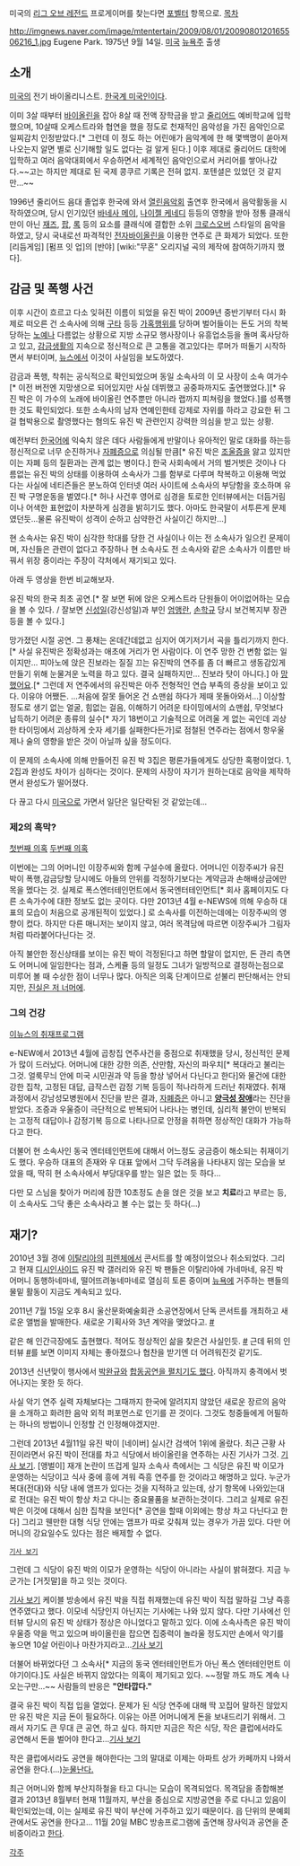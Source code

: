 미국의 [[리그 오브 레전드]] 프로게이머를 찾는다면 [[포벨터]] 항목으로.
[[목차]]

http://imgnews.naver.com/image/mtentertain/2009/08/01/2009080120165506216_1.jpg
Eugene Park. 1975년 9월 14일. [[미국]] [[뉴욕]]주 출생
== 소개 ==
[[미국]]의 전기 바이올리니스트. [[한국계 미국인]]이다.

이미 3살 때부터 [[바이올린]]을 잡아 8살 때 전액 장학금을 받고 [[줄리어드]] 예비학교에 입학했으며, 10살때 오케스트라와 협연을 했을 정도로 천재적인 음악성을 가진 음악인으로 일찌감치 인정받았다.[* 그런데 이 정도 하는 어린애가 음악계에 한 해 몇백명이 쏟아져 나오는지 알면 별로 신기해할 일도 없다는 걸 알게 된다.] 이후 제대로 줄리어드 대학에 입학하고 여러 음악대회에서 우승하면서 세계적인 음악인으로서 커리어를 쌓아나갔다.~~고는 하지만 제대로 된 국제 콩쿠르 기록은 전혀 없지. 포텐셜은 있었던 것 같지만...~~

1996년 줄리어드 음대 졸업후 한국에 와서 [[열린음악회]] 출연후 한국에서 음악활동을 시작하였으며, 당시 인기있던 [[바네사 메이]], [[나이젤 케네디]] 등등의 영향을 받아 정통 클래식만이 아닌 [[재즈]], [[팝]], [[록]] 등의 요소를 클래식에 결합한 소위 [[크로스오버]] 스타일의 음악을 하였고, 당시 국내로선 파격적인 [[전자바이올린]]을 이용한 연주로 큰 화제가 되었다. 또한 [리듬게임] [펌프 잇 업]의 [반야] [wiki:"무혼" 오리지널 곡의 제작에 참여하기까지 했다].

== 감금 및 폭행 사건 ==
이후 시간이 흐르고 다소 잊혀진 이름이 되었을 유진 박이 2009년 중반기부터 다시 화제로 떠오른 건 소속사에 의해 [[구타]] 등등 [[가혹행위]]를 당하며 벌어들이는 돈도 거의 착복당하는 [[노예]]나 다름없는 상황으로 지방 소규모 행사장이나 유흥업소등을 돌며 혹사당하고 있고, [[감금]]생활의 지속으로 정신적으로 큰 고통을 겪고있다는 루머가 떠돌기 시작하면서 부터이며, [[뉴스]]에서 이것이 사실임을 보도하였다.

감금과 폭행, 착취는 공식적으로 확인되었으며 동일 소속사의 이 모 사장이 소속 여가수[* 이전 버전엔 지망생으로 되어있지만 사실 데뷔했고 공중파까지도 출연했었다.][* 유진 박은 이 가수의 노래에 바이올린 연주뿐만 아니라 랩까지 피쳐링을 했었다.]를 성폭행한 것도 확인되었다. 또한 소속사의 남자 연예인한테 강제로 자위를 하라고 강요한 뒤 그걸 협박용으로 촬영했다는 혐의도 유진 박 관련인지 강력한 의심을 받고 있는 상황. 

예전부터 [[한국어]]에 익숙치 않은 데다 사람들에게 반말이나 유아적인 말로 대화를 하는등 정신적으로 너무 순진하거나 [[자폐증]]으로 의심될 만큼[* 유진 박은 [[조울증]]을 앓고 있지만 이는 자폐 등의 질환과는 관계 없는 병이다.] 한국 사회속에서 거의 벌거벗은 것이나 다름없는 유진 박의 상태를 이용하여 소속사가 그를 함부로 다루며 착복하고 이용해 먹었다는 사실에 네티즌들은 분노하여 인터넷 여러 사이트에 소속사의 부당함을 호소하며 유진 박 구명운동을 벌였다.[* 허나 사건후 영어로 심경을 토로한 인터뷰에서는 더듬거림이나 어색한 표현없이 차분하게 심경을 밝히기도 했다. 아마도 한국말이 서투른게 문제였던듯...물론 유진박이 성격이 순하고 심약한건 사실이긴 하지만...]

현 소속사는 유진 박이 심각한 학대를 당한 건 사실이나 이는 전 소속사가 일으킨 문제이며, 자신들은 관련이 없다고 주장하나 현 소속사도 전 소속사와 같은 소속사가 이름만 바꿔서 위장 중이라는 주장이 각처에서 재기되고 있다.

아래 두 영상을 한번 비교해보자.

{{{#!HTML
<object width="425" height="344"><param name="movie" value="http://www.youtube.com/v/MyALV4N-Oho&hl=ko&fs=1&"></param><param name="allowFullScreen" value="true"></param><param name="allowscriptaccess" value="always"></param><embed src="http://www.youtube.com/v/MyALV4N-Oho&hl=ko&fs=1&" type="application/x-shockwave-flash" allowscriptaccess="always" allowfullscreen="true" width="425" height="344"></embed></object>}}}

유진 박의 한국 최초 공연.[* 잘 보면 뒤에 앉은 오케스트라 단원들이 어이없어하는 모습을 볼 수 있다. / 잘보면 [[신성일]](강신성일)과 부인 [[엄앵란]], [[손학규]] 당시 보건복지부 장관 등을 볼 수 있다.]

{{{#!HTML
<object width="425" height="344"><param name="movie" value="http://www.youtube.com/v/WvOM5jXCYks&hl=ko&fs=1&"></param><param name="allowFullScreen" value="true"></param><param name="allowscriptaccess" value="always"></param><embed src="http://www.youtube.com/v/WvOM5jXCYks&hl=ko&fs=1&" type="application/x-shockwave-flash" allowscriptaccess="always" allowfullscreen="true" width="425" height="344"></embed></object>}}}

망가졌던 시절 공연. 그 풍채는 온데간데없고 심지어 여기저기서 곡을 틀리기까지 한다.[* 사실 유진박은 정확성과는 애초에 거리가 먼 사람이다. 이 연주 망한 건 변함 없는 일이지만... 피아노에 앉은 진보라는 질질 끄는 유진박의 연주를 좀 더 빠르고 생동감있게 만들기 위해 눈물겨운 노력을 하고 있다. 결국 실패하지만... 진보라 탓이 아니다.] 아 [[망했어요]].[* 그런데 저 연주에서의 유진박은 아주 전형적인 연습 부족의 증상을 보이고 있다. 이유야 어쨌든. ...처음에 잘못 들어온 건 쇼맨쉽 하다가 제때 못돌아와서...] 이상할 정도로 생기 없는 얼굴, 힘없는 걸음, 이해하기 어려운 타이밍에서의 쇼맨쉽, 무엇보다 납득하기 어려운 종류의 실수[* 자기 18번이고 기술적으로 어려울 게 없는 곡인데 괴상한 타이밍에서 괴상하게 숫자 세기를 실패한다든가]로 점철된 연주라는 점에서 항우울제나 술의 영향을 받은 것이 아닐까 싶을 정도이다.

이 문제의 소속사에 의해 만들어진 유진 박 3집은 평론가들에게도 상당한 혹평이었다. 1, 2집과 완성도 차이가 심하다는 것이다. 문제의 사장이 자기가 원하는대로 음악을 제작하면서 완성도가 떨어졌다.

다 끊고 다시 [[미국]]으로 가면서 일단은 일단락된 것 같았는데...

=== 제2의 흑막? ===

[http://www.ilbe.com/index.php?_filter=search&mid=ilbe&search_target=title&search_keyword=%EC%9C%A0%EC%A7%84%EB%B0%95&page=1&document_srl=2055346525 첫번째 의혹]
[http://www.ilbe.com/index.php?_filter=search&mid=ilbe&search_target=title&search_keyword=%EC%9C%A0%EC%A7%84%EB%B0%95&page=1&document_srl=2055551959 두번째 의혹]

이번에는 그의 어머니인 이장주씨와 함께 구설수에 올랐다. 어머니인 이장주씨가 유진 박이 폭행,감금당할 당시에도 아들의 안위를 걱정하기보다는 계약금과 손해배상금에만 목을 멨다는 것. 실제로 폭스엔터테인먼트에서 동국엔터테인먼트[* 회사 홈페이지도 다른 소속가수에 대한 정보도 없는 곳이다. 다만 2013년 4월 e-NEWS에 의해 우승하 대표의 모습이 처음으로 공개된적이 있었다.] 로 소속사를 이전하는데에는 이장주씨의 영향이 컸다. 하지만 다른 매니저는 보이지 않고, 여러 목격담에 따르면 이장주씨가 그림자처럼 따라붙어다닌다는 것.

아직 불안한 정신상태를 보이는 유진 박이 걱정된다고 하면 할말이 없지만, 돈 관리 측면도 어머니에 일임한다는 점과, 스케쥴 등의 일정도 그녀가 일방적으로 결정하는점으로 미루어 볼 때 수상한 점이 너무나 많다. 아직은 의혹 단계이므로 섣불리 판단해서는 안되지만, [[진실은 저 너머에]].

=== 그의 건강 ===

[http://www.youtube.com/watch?v=vwZRnAanWs8 이뉴스의 취재프로그램]

e-NEW에서 2013년 4월에 곱창집 연주사건을 중점으로 취재했을 당시, 정신적인 문제가 많이 드러났다. 어머니에 대한 강한 의존, 산만함, 자신의 파우치[* 복대라고 불리는 그것. 얼룩무늬 안에 미국 시민권과 약 등을 항상 넣어서 다닌다고 한다]와 물건에 대한 강한 집착, 고정된 대답, 급작스런 감정 기복 등등이 적나라하게 드러난 취재였다. 취재 과정에서 강남성모병원에서 진단을 받은 결과, [[자폐증]]은 아니고 '''[[양극성 장애]]'''라는 진단을 받았다. 조증과 우울증이 극단적으로 반복되어 나타나는 병인데, 심리적 불안이 반복되는 고정적 대답이나 감정기복 등으로 나타나므로 안정을 취하면 정상적인 대화가 가능하다고 한다.

더불어 현 소속사인 동국 엔터테인먼트에 대해서 어느정도 궁금증이 해소되는 취재이기도 했다. 우승하 대표의 존재와 우 대표 앞에서 그닥 두려움을 나타내지 않는 모습을 보았을 때, 딱히 현 소속사에서 부당대우를 받는 일은 없는 듯 하다...

다만 모 스님을 찾아가 머리에 잠깐 10초정도 손을 얹은 것을 보고 '''치료'''라고 부르는 등, 이 소속사도 그닥 좋은 소속사라고 볼 수는 없는 듯 하다(...)
== 재기? ==
2010년 3월 경에 [[이탈리아]]의 [[피렌체]]에서 콘서트를 할 예정이었으나 취소되었다. 그리고 현재 [[디시인사이드]] 유진 박 갤러리와 유진 박 팬들은 이탈리아에 가네마네, 유진 박 어머니 동행하네마네, 떨어뜨려놓네마네로 열심히 토론 중이며 [[뉴욕]]에 거주하는 팬들의 물밑 활동이 지금도 계속되고 있다.

2011년 7월 15일 오후 8시 울산문화예술회관 소공연장에서 단독 콘서트를 개최하고 새로운 앨범을 발매한다. 새로운 기획사와 3년 계약을 맺었다고. [http://media.daum.net/entertain/photo/gallery/?keyword=%EC%9C%A0%EC%A7%84%EB%B0%95&t__nil_news=img&nil_id=8#20110704171722002 #]

같은 해 인간극장에도 출현했다. 적어도 정상적인 삶을 찾은건 사실인듯. [http://www.kbs.co.kr/1tv/sisa/human/vod/1700314_1278.html #] 근데 뒤의 인터뷰 [http://www.hankyung.com/news/app/newsview.php?aid=2011110361597 #]를 보면 이미지 자체는 좋아졌으나 협찬을 받기엔 더 어려워진것 같기도. 

2013년 신년맞이 행사에서 [[박완규]]와 [http://www.youtube.com/watch?v=UhT_Qy2Ga24 합동공연을 펼치기도 했다]. 아직까지 충격에서 벗어나지는 못한 듯 하다.

사실 악기 연주 실력 자체보다는 그때까지 한국에 알려지지 않았던 새로운 장르의 음악을 소개하고 화려한 음악 외적 퍼포먼스로 인기를 끈 것이다. 그것도 청중들에게 어필하는 하나의 방법이니 인정할 건 인정해야겠지만.

그런데 2013년 4월11일 유진 박이 [네이버] 실시간 검색어 1위에 올랐다. 최근 근황 사진이라면서 유진 박이 전대를 차고 식당에서 바이올린을 연주하는 사진 기사가 그것. [http://m.news.naver.com/read.nhn?mode=LSD&mid=sec&sid1=106&oid=092&aid=0002020841 기사 보기]. [앵벌이] 재개 논란이 뜨겁게 일자 소속사 측에서는 그 식당은 유진 박 이모가 운영하는 식당이고 식사 중에 흥에 겨워 즉흥 연주를 한 것이라고 해명하고 있다. 누군가 복대(전대)와 식당 내에 앰프가 있다는 것을 지적하고 있는데, 상기 항목에 나와있는대로 전대는 유진 박이 항상 차고 다니는 중요물품을 보관하는것이다. 그리고 실제로 유진 박은 이것에 대해서 심한 집착을 보인다[* 공연을 할때 이외에는 항상 차고 다닌다고 한다] 그리고 웬만한 대형 식당 안에는 앰프가 따로 갖춰져 있는 경우가 가끔 있다. 다만 어머니의 강요일수도 있다는 점은 배제할 수 없다.

 [http://media.daum.net/entertain/enews/view?newsid=20130411121308019 기사 보기]
그런데 그 식당이 유진 박의 이모가 운영하는 식당이 아니라는 사실이 밝혀졌다. 지금 누군가는 [거짓말]을 하고 잇는 것이다.

[http://www.etoday.co.kr/news/section/newsview.php?idxno=719757 기사 보기]
케이블 방송에서 유진 박을 직접 취재했는데 유진 박이 직접 말하길 그냥 즉흥 연주였다고 했다. 이모네 식당인지 아닌지는 기사에는 나와 있지 않다. 다만 기사에선 인터뷰 당시의 유진 박 상태가 정상은 아니었다고 말하고 있다. 이에 소속사측은 유진 박이 우울증 약을 먹고 있으며 바이올린을 잡으면 집중력이 놀라울 정도지만 손에서 악기를 놓으면 10살 어린이나 마찬가지라고...[http://m.news.naver.com/read.nhn?mode=LSD&mid=sec&sid1=106&oid=108&aid=0002214022 기사 보기]

더불어 바뀌었다던 그 소속사[* 지금의 동국 엔터테인먼트가 아닌 폭스 엔터테인먼트 이야기이다.]도 사실은 바뀌지 않았다는 의혹이 제기되고 있다. ~~정말 까도 까도 계속 나오는구만...~~ 사람들의 반응은 '''"안타깝다."'''

결국 유진 박이 직접 입을 열었다. 문제가 된 식당 연주에 대해 딱 꼬집어 말하진 않았지만 유진 박은 지금 돈이 필요하다. 이유는 아픈 어머니에게 돈을 보내드리기 위해서. 그래서 자기도 큰 무대 큰 공연, 하고 싶다. 하지만 지금은 작은 식당, 작은 클럽에서라도 공연해서 돈을 벌어야 한다고...[http://news.nate.com/view/20130511n03794 기사 보기]

작은 클럽에서라도 공연을 해야한다는 그의 말대로 이제는 아파트 상가 카페까지 나와서 공연을 한다.(...)[http://bbs2.ruliweb.daum.net/gaia/do/ruliweb/default/hobby/1203/read?articleId=18120865&nil_id=11&bbsId=G005&t__nil_ruliweb=best&itemId=100&pageIndex=1 눈물난다.]

최근 어머니와 함께 부산지하철을 타고 다니는 모습이 목격되었다. 목격담을 종합해본 결과 2013년 8월부터 현재 11월까지, 부산을 중심으로 지방공연을 주로 다니고 있음이 확인되었는데, 이는 실제로 유진 박이 부산에 거주하고 있기 때문이다. 읍 단위의 문예회관에서도 공연을 한다고...
11월 20일 MBC 방송프로그램에 출연해 장사익과 공연을 준비중이라고 [http://m.news.naver.com/read.nhn?oid=112&aid=0002646168&sid1=106&mode=LSD&fromRelation=1 한다].

[[각주]]
